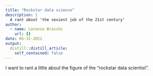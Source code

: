 ```yaml
---
title: "Rockstar data science"
description: |
  A rant about 'the sexiest job of the 21st century'
author:
  - name: Lorenzo Braschi
    url: {}
date: 05-31-2021
output:
  distill::distill_article:
    self_contained: false
---
```


I want to rant a little about the figure of the "rockstar data scientist". 


